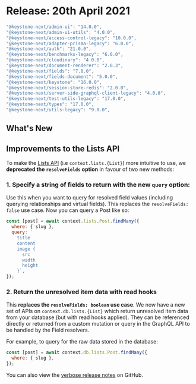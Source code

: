 
# Release: 20th April 2021

```typescript
"@keystone-next/admin-ui": "14.0.0",
"@keystone-next/admin-ui-utils": "4.0.0",
"@keystone-next/access-control-legacy": "10.0.0",
"@keystone-next/adapter-prisma-legacy": "6.0.0",
"@keystone-next/auth": "21.0.0",
"@keystone-next/benchmarks-legacy": "6.0.0",
"@keystone-next/cloudinary": "4.0.0",
"@keystone-next/document-renderer": "2.0.3",
"@keystone-next/fields": "7.0.0",
"@keystone-next/fields-document": "5.0.0",
"@keystone-next/keystone": "16.0.0",
"@keystone-next/session-store-redis": "2.0.0",
"@keystone-next/server-side-graphql-client-legacy": "4.0.0",
"@keystone-next/test-utils-legacy": "17.0.0",
"@keystone-next/types": "17.0.0",
"@keystone-next/utils-legacy": "9.0.0",
```

## What's New

## Improvements to the Lists API

To make the [Lists API](https://keystonejs.com/docs/config/lists) (i.e `context.lists.{List}`) more intuitive to use, we **deprecated the `resolveFields` option** in favour of two new methods:

### 1. Specify a string of fields to return with the **new `query` option**:

Use this when you want to query for resolved field values (including querying relationships and virtual fields). This replaces the `resolveFields: false` use case. Now you can query a Post like so:

```js
const [post] = await context.lists.Post.findMany({
  where: { slug },
  query: `
    title
    content
    image {
      src
      width
      height
    }`,
});
```

### 2. Return the unresolved item data with read hooks

This **replaces the `resolveFields: boolean` use case**. We now have a new set of APIs on `context.db.lists.{List}` which return unresolved item data from your database (but with read hooks applied). They can be referenced directly or returned from a custom mutation or query in the GraphQL API to be handled by the Field resolvers.

For example, to query for the raw data stored in the database:

```js
const [post] = await context.db.lists.Post.findMany({
  where: { slug },
});
```

You can also view the [verbose release notes](https://github.com/keystonejs/keystone/releases/tag/2021-04-20) on GitHub.

